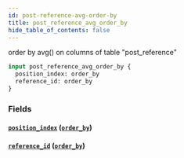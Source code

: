 ```yaml
---
id: post-reference-avg-order-by
title: post_reference_avg_order_by
hide_table_of_contents: false
---
```



order by avg() on columns of table "post_reference"

```graphql
input post_reference_avg_order_by {
  position_index: order_by
  reference_id: order_by
}
```


### Fields

#### [`position_index`](#) ([`order_by`](../enums/order-by))




#### [`reference_id`](#) ([`order_by`](../enums/order-by))






